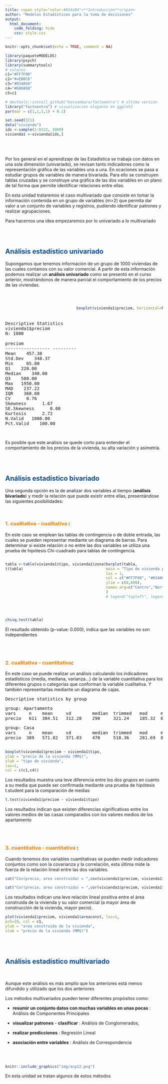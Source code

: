 ```yaml
---
title: <span style="color:#034a94">**Introducción**</span>
author: "Modelos Estadísticos para la toma de decisiones"
output:
  html_document:
    code_folding: hide
    css: style.css
---
```


```r
knitr::opts_chunk$set(echo = TRUE, comment = NA)

library(paqueteMODELOS)
library(psych)
library(summarytools)
# colores
c1="#FF7F00"
c2="#=EB0C6"
c3="#034A94"
c4="#686868"
c5=c1

# devtools::install_github("kassambara/factoextra") # ultima version
library("factoextra") # visualizacion elegante en ggplot2
par(mar = c(1,1,1,1) + 0.1)

set.seed(321)
data("vivienda")
ids <-sample(1:8322, 1000)
vivienda1 <-vivienda[ids,]

```

<br/><br/>


Por los general en el aprendizaje de las Estadística se trabaja con datos en una sola dimensión (univariado), se revisan tanto indicadores como la representación gráfica de las variables una a una. En ocaciones se pasa a estudiar grupos de variables de manera bivariada. Para ello se construyen tablas cruzadas y se construye una gráfica de  las dos variables en un plano de tal forma que permite identificar relaciones entre ellas.  

En esta unidad trataremos el caso multivariado que consiste en tomar la información contenida en un grupo de variables  (m>2) que permita dar valor a un conjunto de variables y registros, pudiendo identificar patrones y realizar agrupaciones.

Para hacernos una idea empezaremos  por lo univariado a lo multivariado

<br/><br/>

## <span style="color:#034a94">**Análisis estadístico univariado**</span>

Supongamos que tenemos información de un grupo de 1000 viviendas de las cuales contamos con su valor comercial. A partir de esta información podemos realizar un **análisis univariado** como se presentó en el curso anterior, mostrándonos de manera parcial el comportamiento de los precios de las viviendas.

<br/>


:::: {style="display: flex;"}
::: {}

<!-- ```{r, echo=FALSE} -->
<!-- summarytools::descr(vivienda1$preciom) -->

<!-- ``` -->


<pre>



Descriptive Statistics  
vivienda1$preciom  
N: 1000  

preciom
----------------- ---------
Mean    457.38
Std.Dev    348.37
Min     65.00
Q1    220.00
Median    340.00
Q3    580.00
Max   1950.00
MAD    237.22
IQR    360.00
CV      0.76
Skewness      1.67
SE.Skewness      0.08
Kurtosis      2.72
N.Valid   1000.00
Pct.Valid    100.00

</pre>

:::

::: {}

:::
```r

boxplot(vivienda1$preciom, horizontal=FALSE, las=1, col = "#FF7F00")
```

:::


Es posible que este análisis se quede corto para entender el comportamiento de los precios de la vivienda, su alta variación y asimetría.

<br/><br/>


## <span style="color:#034a94">**Análisis estadístico bivariado**</span>

Una segunda opción es la de analizar dos variables al tiempo (**análisis bivariado**) y medir la relación que puede existir entre ellas, presentándose las siguientes posibilidades:

<br/>

### <span style="color:#FF7F00">**1. cualitativa - cualitativa**</span> : 

En este caso se emplean las tablas de contingencia o de doble entrada, las cuales se pueden representar mediante un diagrama de barras. Para determinar si existe relación o no entre las dos variables se utiliza una prueba de hipótesis Chi-cuadrado para tablas de contingencia.

:::: {style="display: flex;"}
::: {}

```r
tabla <-table(vivienda1$tipo, vivienda1$zona)
t(tabla)
```

:::
::: {}
:::

```r
barplot(tabla, 
main = "Tipo de vivienda por Zona",
las = 1,
col = c("#FF7F00", "#034A94"), 
ylim = c(0,600),
names.arg=c("Centro","Norte","Oeste","Oriente", "Sur") 
)
# legend("topleft", legend = rownames(tabla))
```

::::

<br/>

```r
chisq.test(tabla)
```

El resultado obtenido (p-value: 0.000), indica que las variables no son independientes

<br/><br/>

### <span style="color:#FF7F00">**2. cualitativa - cuantitativa**</span>: 

<!-- ```{r, echo=FALSE, warning=FALSE, message=FALSE} -->
<!-- library(psych) -->
<!-- psych::describe.by(vivienda1$preciom,vivienda1$tipo) -->
<!-- ``` -->

En este caso se puede realizar un análisis calculando los indicadores estadísticos (media, mediana, varianza...) de la variable cuantitativa para los diferentes grupos o categorías que conforman la variable cualitativa. Y también representarlas mediante un diagrama de cajas. 


<pre>
Descriptive statistics by group 
</pre>

<pre>
group: Apartamento
vars     n    mean     sd        median  trimmed   mad     min      max   range   skew  kurtosis  se
precio   611  384.51   312.28    290     321.24    185.32  65       1950  1885    2.08  4.67      12.63 
</pre>

<pre>
group: Casa
vars     n    mean     sd        median  trimmed   mad     min      max   range   skew  kurtosis  se
precio  389   571.82   371.03    470     518.36    281.69  80       1900  1820    1.32  1.44      18.81

</pre>



```r
boxplot(vivienda1$preciom ~ vivienda1$tipo,
ylab = "precio de la vivienda (MM$)",
xlab = "tipo de vivienda",
las=1, 
col = c(c1,c4))
```

Los resultados muestra una leve diferencia entre los dos grupos en cuanto a su media que puede ser confirmada mediante una prueba de hipótesis t.student para la comparación de medias

```r
t.test(vivienda1$preciom ~ vivienda1$tipo)
```

Los resultados indican que existen diferencias significativas entre los valores medios de las casas comparados con los valores medios de los apartamento

<br/><br/>

### <span style="color:#FF7F00">**3. cuantitativa - cuantitativa**</span> : 


Cuando tenemos dos variables cuantitativas se pueden medir indicadores conjuntos como son la covarianza y la correlación, esta última mide la fuerza de la relación lineal entre las dos variables. 


```r
cat("Cov(precio, area construida) = ",cov(vivienda1$preciom, vivienda1$areaconst))
```

```r
cat("Cor(precio, area construida) = ",cor(vivienda1$preciom, vivienda1$areaconst))
```

Los resultados indican una leve relación  lineal positiva entre el área construida de la vivienda y su valor comercial (a mayor área de construcción de la vivienda, mayor pecio).

```r
plot(vivienda1$preciom, vivienda1$areaconst, las=1,
pch=19, col = c1, 
ylab = "area construida de la vivienda",
xlab = "precio de la vivienda (MM$)")
```


<br/><br/>



## <span style="color:#034a94">**Análisis estadístico multivariado**</span>

<br/>

Aunque este análisis es más amplio que los anteriores está menos difundido y utilizado que los dos anteriores 

Los métodos multivariados pueden tener diferentes propósitos como: 


* **resumir un conjunto datos con muchas variables en unas pocas** :  Análisis de Componentes Principales

* **visualizar patrones** - **clasificar** :  Análisis de Conglomerados, 

* **realizar predicciones** :  Regresión Lineal

* **asociación entre variables** : Análisis de Correspondencia




<br/> <br/>

```r
knitr::include_graphics("img/acp12.png")
```


En esta unidad se tratan algunos de estos métodos


